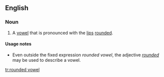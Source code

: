 ==English==

===Noun===
{{en-noun|sg=[[rounded]] [[vowel]]}}

# {{linguistics}} A [[vowel]] that is pronounced with the [[lip]]s [[round]]ed.

====Usage notes====
* Even outside the fixed expression ''rounded vowel'', the adjective ''[[rounded]]'' may be used to describe a vowel.

[[tr:rounded vowel]]